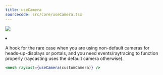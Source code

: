 ```yaml
---
title: useCamera
sourcecode: src/core/useCamera.tsx
---
```


[![](https://img.shields.io/badge/-storybook-%23ff69b4)](https://drei.vercel.app/?path=/story/misc-usecamera--use-camera-st)

<Grid cols={4}>
  <li>
    <Codesandbox id="py4db" />
  </li>
</Grid>

A hook for the rare case when you are using non-default cameras for heads-up-displays or portals, and you need events/raytracing to function properly (raycasting uses the default camera otherwise).

```jsx
<mesh raycast={useCamera(customCamera)} />
```
